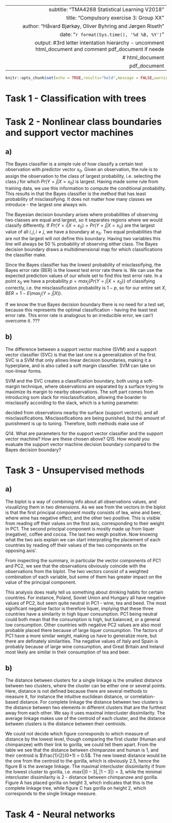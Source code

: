 

---
  subtitle: "TMA4268 Statistical Learning V2018"
title: "Compulsory exercise 3: Group XX"
author: "Håvard Bjørkøy, Oliver Byhring and Jørgen Riseth"
date: "`r format(Sys.time(), '%d %B, %Y')`"
output: #3rd letter intentation hierarchy - uncomment html_document and comment pdf_document if neede
  # html_document
  pdf_document
---
  
```r
knitr::opts_chunk$set(echo = TRUE,results="hold",message = FALSE,warning=FALSE)
```

# Task 1 - Classification with trees

# Task 2 - Nonlinear class boundaries and support vector machines
## a)
The Bayes classifier is a simple rule of how classify a certain test observation with predictor vector $x_0$. Given an observation, the rule is to assign the observation to the class of largest probability, i.e. selecting the class $j$ for which $Pr(Y = j | X = x_0)$ is largest. Having made some rule from training data, we use this information to compute the conditional probability. This results in that the Bayes classifier is the method that has least probability of misclassifying. It does not matter how many classes we introduce - the largest one always win. 

The Bayesian decision boundary arises where probabilities of observing two classes are equal and largest, so it separates regions where we would classify differently. If $Pr(Y = i | X=x_0) = Pr(Y = j|X = x_0)$ are the largest value of all $i,j, i \neq j$, we have a boundary at $x_0$. Two equal probabilities that are not the largest will not define this boundary. Having two variables this line will always be 50 % probability of observing either class. The Bayes decision boundary draws a multidimensional map for which classifications the classifier make. 

Since the Bayes classifier has the lowest probability of misclassifying, the Bayes error rate (BER) is the lowest test error rate there is. We can use the expected prediction values of our whole set to find this test error rate. In a point $x_0$ we have a probability $p = max_j \{Pr(Y = j | X = x_0)\}$ of classifying correctly, i.e. the misclassification probability is $1-p$, so for our entire set $X$, $BER = 1 - E(max_j(Y = j|X))$. 

If we know the true Bayes decision boundary there is no need for a test set, because this represents the optimal classification - having the least test error rate. This error rate is analogous to an irreducible error, we can't overcome it. ???

## b) 

The difference between a support vector machine (SVM) and a support vector classifier (SVC) is that the last one is a generalization of the first. SVC is a SVM that only allows linear decision boundaries, making it a hyperplane, and is also called a soft margin classifier. SVM can take on non-linear forms. 

SVM and the SVC creates a classification boundary, both using a soft-margin technique, where observations are separated by a surface trying to maximize its margin to nearby observations. The soft part comes from introducing som slack for misclassification, allowing the boarder to misclassify according to the slack, which is a tuning parameter. 

decided from observations nearby the surface (support vectors), and all misclassifications. Misclassifications are being punished, but the amount of punishment is up to tuning. Therefore, both methods make use of 

Q14. What are parameters for the support vector classifier and the support vector machine? How are these chosen above?
Q15. How would you evaluate the support vector machine decision boundary compared to the Bayes decision boundary?

# Task 3 - Unsupervised methods

## a) 
The biplot is a way of combining info about all observations values, and visualizing them in two dimensions. As we see from the vectors in the biplot is that the first principal component mostly consists of tea, wine and beer, where wine has negative effect, and the other two positive. This is visible from reading off their values on the first axis, corresponding to their weight in PC1. The second principal component is mostly made up from liquer (negative), coffee and cocoa. The last two weigh positive. Now knowing what the two axis explain we can start interprating the placement of each countries by reading off their values of the two components on the opposing axis'.

From inspecting the summary, in particular the vector components of PC1 and PC2, we see that the observations obviously coincide with the observations from the biplot. The two vectors consist of a weighted combination of each variable, but some of them has greater impact on the value of the principal component. 

This analysis does really tell us something about drinking habits for certain countries. For instance, Poland, Soviet Union and Hungary all have negative values of PC2, but seem quite neutral in PC1 - wine, tea and beed. The most significant negative factor is therefore liquer, implying that these three countries have a similarity in high liquer consumption. PC1 being neutral could both mean that the consumption is high, but balanced, or a general low consumption. Other countries with negative PC2 values are also most probable placed there because of large liquer consumption. The factors of PC1 have a more similar weight, making us have to generalize more, but there are definately similarities. The negative values of Italy and Spain is probably because of large wine consumption, and Great Britain and Ireland most likely are similar in their consumption of tea and beer. 

## b) 

The distance between clusters for a single linkage is the smallest distance between two clusters, where the cluster can be either one or several points. Here, distance is not defined because there are several methods to measure it, for instance the intuitive euclidean distance, or correlation-based distance. For complete linkage the distance between two clusters is the distance between two elements in different clusters that are the furthest away from each other. We say it uses maximal intercluster dissimilarity. The average linkage makes use of the centroid of each cluster, and the distance between clusters is the distance between their centroids. 

We could not decide which figure corresponds to which measure of distance by the lowest level, though comparing the first cluster (Human and chimpanzee) with their link to gorilla, we could tell them apart. From the table we see that the distance between chimpanzee and human is 1, and their centroid is $\frac{1}{2}(0+1) = 0.5$. The new lowest distance would be the one from the centroid to the gorilla, which is obviously 2.5, hence the figure B is the average linkage. The maximal intercluster dissimilarity if from the lowest cluster to gorilla, i.e. $max\{|0-3|, |1-3|\}=3$, while the minimal intercluster dissimilarity is 2 - distance between chimpanzee and gorilla. Figure A has placed gorilla on height 3, which indicates that this is the complete linkage tree, while figure C has gorilla on height 2, which corresponds to the single linkage measure. 

# Task 4 - Neural networks

